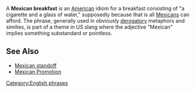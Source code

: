 A '''Mexican breakfast''' is an [[United States|American]] idiom for a breakfast consisting of "a cigarette and a glass of water," supposedly because that is all [[Mexico|Mexicans]] can afford.  The phrase, generally used in obviously [[derogatory]] metaphors and similies, is part of a theme in US slang where the adjective "Mexican" implies something substandard or pointless.

==See Also==
*[[Mexican standoff]]
*[[Mexican Promotion]]

{{language-stub}}

[[Category:English phrases]]